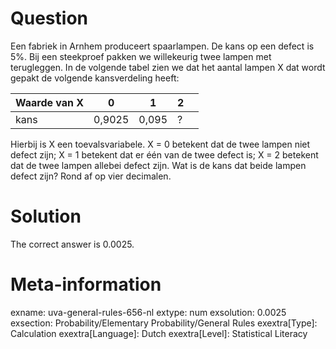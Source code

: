 Question
========

Een fabriek in Arnhem produceert spaarlampen. De kans op een defect is 5%. Bij een steekproef pakken we willekeurig twee lampen met terugleggen. In de volgende tabel zien we dat het aantal lampen X dat wordt gepakt de volgende kansverdeling heeft:

|Waarde van X|0|1|2|
|-|-|-|-|-|
|kans|0,9025|0,095|?|

Hierbij is X een toevalsvariabele. X = 0 betekent dat de twee lampen niet defect zijn; X = 1 betekent dat er één van de twee defect is; X = 2 betekent dat de twee lampen allebei defect zijn.
Wat is de kans dat beide lampen defect zijn? Rond af op vier decimalen.

Solution
========

The correct answer is 0.0025.

Meta-information
================
exname: uva-general-rules-656-nl 
extype: num 
exsolution: 0.0025 
exsection: Probability/Elementary Probability/General Rules 
exextra[Type]: Calculation 
exextra[Language]: Dutch 
exextra[Level]: Statistical Literacy 
